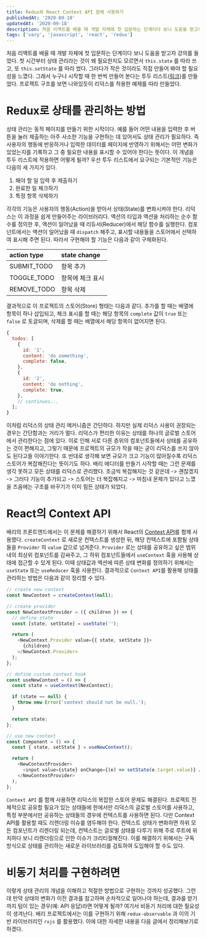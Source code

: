 ```yaml
---
title: Redux와 React Context API 함께 사용하기
publishedAt: '2020-09-18'
updatedAt: '2020-09-18'
description: 처음 리액트를 배울 때 개발 자체에 첫 입문하는 단계이다 보니 도움을 받고자 강의를 들었다. 첫 시간부터 상태 관리라는 것이 왜 필요한지도 모르면서 `this.state` 를 따라 쓰고, 또 `this.setState` 를 따라 썼다.
tags: ['vary', 'javascript', 'react', 'redux']
---
```


처음 리액트를 배울 때 개발 자체에 첫 입문하는 단계이다 보니 도움을 받고자 강의를 들었다. 첫 시간부터 상태 관리라는 것이 왜 필요한지도 모르면서 `this.state` 를 따라 쓰고, 또 `this.setState` 를 따라 썼다. 그러다가 작은 것이라도 직접 만들어 봐야 할 필요성을 느꼈다. 그래서 누구나 시작할 때 한 번씩 만들어 본다는 투두 리스트([링크](https://codesandbox.io/s/autumn-dew-pmq8h?fontsize=14&hidenavigation=1&theme=dark))를 만들었다. 프로젝트 구조를 보면 나와있듯이 리덕스를 적용한 예제를 따라 만들었다.

# Redux로 상태를 관리하는 방법

상태 관리는 동적 페이지를 만들기 위한 시작이다. 예를 들어 어떤 내용을 입력한 후 버튼을 눌러 제출하는 아주 사소한 기능을 구현하는 데 있어서도 상태 관리가 필요하다. 즉 사용자의 행동에 반응하거나 입력한 데이터를 페이지에 반영하기 위해서는 어떤 변화가 있었는지를 기록하고 그 중 필요한 내용을 표시할 수 있어야 한다는 뜻이다. 이 개념을 투두 리스트에 적용하면 어떻게 될까? 우선 투두 리스트에서 요구되는 기본적인 기능은 다음의 세 가지가 있다.

1. 해야 할 일 입력 후 제출하기
2. 완료한 일 체크하기
3. 특정 항목 삭제하기

각각의 기능은 사용자의 행동(Action)을 받아서 상태(State)를 변화시켜야 한다. 리덕스는 이 과정을 쉽게 만들어주는 라이브러리다. 액션의 타입과 액션을 처리하는 순수 함수를 정의한 후, 액션이 일어났을 때 리듀서(Reducer)에서 해당 함수를 실행한다. 컴포넌트에서는 액션이 일어났을 때 `dispatch` 해주고, 표시할 내용들을 스토어에서 선택하여 표시해 주면 된다. 따라서 구현해야 할 기능은 다음과 같이 구체화된다.

| action type | state change     |
| :---------- | :--------------- |
| SUBMIT_TODO | 항목 추가        |
| TOGGLE_TODO | 항목에 체크 표시 |
| REMOVE_TODO | 항목 삭제        |

결과적으로 이 프로젝트의 스토어(Store) 형태는 다음과 같다. 추가를 할 때는 배열에 항목이 하나 삽입되고, 체크 표시를 할 때는 해당 항목의 `complete` 값이 `true` 또는 `false` 로 토글되며, 삭제를 할 때는 배열에서 해당 항목이 없어지면 된다.

```js
{
  todos: [
    {
      id: '1',
      content: 'do something',
      complete: false,
    },
    {
      id: '2',
      content: 'do nothing',
      complete: true,
    },
    // continues...
  ];
}
```

이처럼 리덕스의 상태 관리 메커니즘은 간단하다. 하지만 실제 리덕스 사용이 권장되는 경우는 간단함과는 거리가 멀다. 리덕스가 편리한 이유는 상태를 하나의 글로벌 스토어에서 관리한다는 점에 있다. 이로 인해 서로 다른 층위의 컴포넌트들에서 상태를 공유하는 것이 편해지고, 그렇기 때문에 프로젝트의 규모가 작을 때는 굳이 리덕스를 쓰지 않아도 된다고들 이야기한다. 또 반대로 생각해 보면 규모가 크고 기능이 많아질수록 리덕스 스토어가 복잡해진다는 뜻이기도 하다. 배리 에디터를 만들기 시작할 때는 그런 문제를 생각 못하고 모든 상태를 리덕스로 관리했다. 조금씩 복잡해지는 것 같은데 -> 괜찮겠지 -> 그러다 기능이 추가되고 -> 스토어는 더 복잡해지고 -> 마침내 문제가 있다고 느꼈을 즈음에는 구조를 바꾸기가 이미 힘든 상태가 되었다.

# React의 Context API

배리의 프론트엔드에서는 이 문제를 해결하기 위해서 React의 [Context API](https://reactjs.org/docs/context.html)를 함께 사용했다. `createContext` 로 새로운 컨텍스트를 생성한 뒤, 해당 컨텍스트에 포함될 상태들을 `Provider` 의 `value` 값으로 넘겨준다. `Provider` 로는 상태를 공유하고 싶은 범위 내의 최상위 컴포넌트를 감싸주고, 그 하위 컴포넌트들에서 `useContext` 훅을 사용해 상태에 접근할 수 있게 된다. 이때 상태값과 액션에 따른 상태 변화를 정의하기 위해서는 `useState` 또는 `useReducer` 훅을 사용한다. 결과적으로 `Context API`를 활용해 상태를 관리하는 방법은 다음과 같이 정리할 수 있다.

```js
// create new context
const NewContext = createContext(null);

// create provider
const NewContextProvider = ({ children }) => {
  // define state
  const [state, setState] = useState('');

  return (
    <NewContext.Provider value={{ state, setState }}>
      {children}
    </NewContext.Provider>
  );
};

// define custom context hook
const useNewContext = () => {
  const state = useContext(NexContext);

  if (state == null) {
    throw new Error('context should not be null.');
  }

  return state;
};

// use new context
const Component = () => {
  const { state, setState } = useNewContext();

  return (
    <NewContextProvider>
      <input value={state} onChange={(e) => setState(e.target.value)} />
    </NewContextProvider>
  );
};
```

`Context API` 를 함께 사용하면 리덕스의 복잡한 스토어 문제도 해결된다. 프로젝트 전체적으로 공유할 필요가 있는 상태들에 한에서만 리덕스의 글로벌 스토어를 사용하고, 특정 부분에서만 공유하는 상태들의 경우에 컨텍스트를 사용하면 된다. 다만 Context API를 활용할 때도 리렌더링 이슈를 염두해야 한다. 컨텍스트 상태가 변화하면 하위 모든 컴포넌트가 리렌더링 되는데, 컨텍스트는 글로벌 상태를 다루기 위해 주로 루트에 위치하다 보니 리렌더링으로 인한 이슈가 크리티컬해진다. 이를 해결하기 위해서는 구독 방식으로 상태를 관리하는 새로운 라이브러리를 검토하여 도입해야 할 수도 있다.

# 비동기 처리를 구현하려면

이렇게 상태 관리의 개념을 이해하고 적절한 방법으로 구현하는 것까지 성공했다. 그런데 만약 상태의 변화가 이전 결과를 참고하며 순차적으로 일어나야 하는데, 결과를 받기까지 텀이 있는 경우(예: API 응답)라면 어떻게 될까? 여기서 비동기 처리에 대한 필요성이 생겨난다. 배리 프로젝트에서는 이를 구현하기 위해 `redux-observable` 과 이의 기반 라이브러리인 `rxjs` 를 활용했다. 이에 대한 자세한 내용을 다음 글에서 정리해보기로 하겠다.
